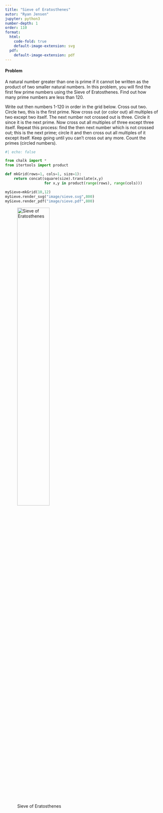 ```yaml
---
title: "Sieve of Eratosthenes"
autor: "Ryan Jensen"
jupyter: python3
number-depth: 1
order: 110
format:
  html: 
    code-fold: true
    default-image-extension: svg
  pdf:
    default-image-extension: pdf
---
```


#### Problem
A natural number greater than one is prime if it cannot be written as the product
of two smaller natural numbers. In this problem, you will find the first few
prime numbers using the Sieve of Eratosthenes. Find out how many prime numbers
are less than 120.

Write out then numbers 1-120 in order in the grid below. Cross out two. Circle 
two, this is the first prime. Now cross out (or color out) all multiples of two 
except two itself. The next number not crossed out is three. Circle it since it
is the next prime. Now cross out all multiples of three except three itself. 
Repeat this process: find the then next number which is not crossed out; this 
is the next prime; circle it and then cross out all multiples of it except 
itself. Keep going until you can't cross out any more. Count the primes (circled
numbers).

```python
#| echo: false

from chalk import *
from itertools import product

def mkGrid(rows=1, cols=1, size=1):
    return concat(square(size).translate(x,y) 
                  for x,y in product(range(rows), range(cols)))

mySieve=mkGrid(10,12)
mySieve.render_svg("image/sieve.svg",800)
mySieve.render_pdf("image/sieve.pdf",800)
```

![Sieve of Eratosthenes](image/sieve){width=50%}
